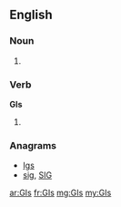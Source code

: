 {{also|gis|Gis|GIS|giş|ĝis}}
==English==

===Noun===
{{head|en}}

# {{plural of|GI}}

===Verb===
'''GIs'''

# {{en-third-person singular of|GI}}

===Anagrams===
* [[Igs#English|Igs]]
* [[sig#English|sig]], [[SIG#English|SIG]]

[[ar:GIs]]
[[fr:GIs]]
[[mg:GIs]]
[[my:GIs]]